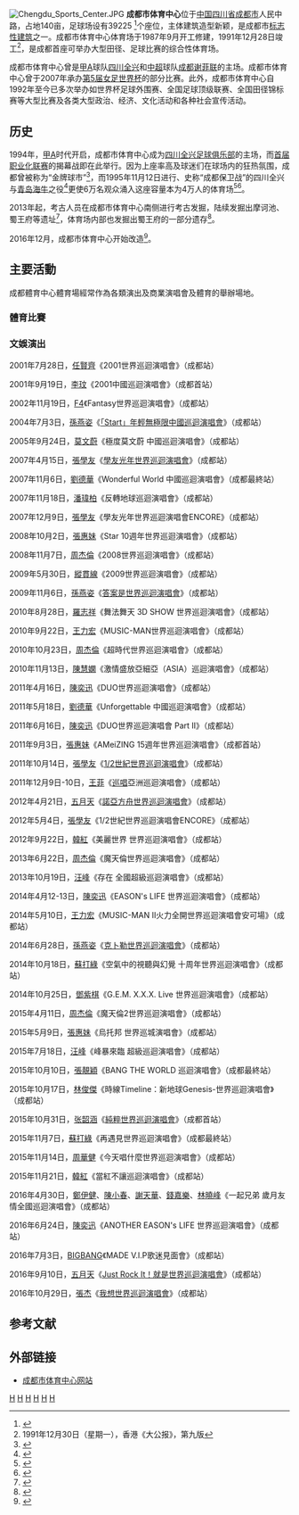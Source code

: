 {{refimprove|time=2019-04-15T23:20:03+00:00}}
{{trivia|time=2019-04-15T23:20:03+00:00}}
[[File:Chengdu_Sports_Center.JPG|border]]
'''成都市体育中心'''位于[[中国|中国]][[四川省|四川省]][[成都市|成都市]]人民中路，占地140亩，足球场设有39225 <ref>{{Cite web |url=http://www.worldofstadiums.com/asia/china/sichuan/chengdu-sports-centre-stadium/ |title=存档副本 |access-date=2017-04-30 |archive-date=2019-01-23 |archive-url=https://web.archive.org/web/20190123160158/http://www.worldofstadiums.com/asia/china/sichuan/chengdu-sports-centre-stadium/ |dead-url=no }}</ref>个座位，主体建筑造型新颖，是成都市[[标志性建筑|标志性建筑]]之一。成都市体育中心体育场于1987年9月开工修建，1991年12月28日竣工<ref>1991年12月30日（星期一），香港《大公报》，第九版</ref>，是成都首座可举办大型田径、足球比赛的综合性体育场。

成都市体育中心曾是[[中国足球甲级A组联赛|甲A]]球队[[四川全兴|四川全兴]]和[[中超|中超]]球队[[成都谢菲联|成都谢菲联]]的主场。成都市体育中心曾于2007年承办[[2007年女子世界杯足球赛|第5届女足世界杯]]的部分比赛。此外，成都市体育中心自1992年至今已多次举办如世界杯足球外围赛、全国足球顶级联赛、全国田径锦标赛等大型比赛及各类大型政治、经济、文化活动和各种社会宣传活动。

== 历史 ==
1994年，[[中国足球甲级A组联赛|甲A]]时代开启，成都市体育中心成为[[四川全兴足球俱乐部|四川全兴足球俱乐部]]的主场，而[[1994年中国足球甲A联赛|首届职业化联赛]]的揭幕战即在此举行。因为上座率高及球迷们在球场内的狂热氛围，成都曾被称为“金牌球市”<ref>{{cite news|url=http://sports.sina.com.cn/j/2008-03-29/17573563663.shtml|title=成足战平重演1994一幕 一特质让西部足球重现曙光|work=新浪体育|date=2008-03-29|accessdate=2020-02-21|archive-date=2020-02-20|archive-url=https://web.archive.org/web/20200220173731/http://sports.sina.com.cn/j/2008-03-29/17573563663.shtml|dead-url=no}}</ref>，而1995年11月12日进行、史称“成都保卫战”的四川全兴与[[青岛中能足球俱乐部|青岛海牛]]之役<ref>{{cite news|title=足球联赛尾声有看头 四川全兴保“甲Ａ”出现曙光|work=[[人民日报|人民日报]]|date=1995-11-13|pages=8}}</ref>更使6万名观众涌入这座容量本为4万人的体育场<ref>{{cite news|url=http://sports.sina.com.cn/j/2005-08-19/14421727279.shtml|title=成都保卫战10年记：那时那人那景 魏群激情不再|work=[[足球报|足球·劲体育]]|date=2005-08-19|accessdate=2020-02-21|archive-date=2020-02-20|archive-url=https://web.archive.org/web/20200220175044/http://sports.sina.com.cn/j/2005-08-19/14421727279.shtml|dead-url=no}}</ref><ref>{{cite news|url=http://sports.sina.com.cn/china/b/2019-01-10/doc-ihqfskcn5909774.shtml|title=四川二十七年的贫寒足球 今天是历史最拮据一天|work=新浪体育|date=2019-01-10|accessdate=2020-02-21|archive-date=2020-02-20|archive-url=https://web.archive.org/web/20200220173314/http://sports.sina.com.cn/china/b/2019-01-10/doc-ihqfskcn5909774.shtml|dead-url=no}}</ref>。

2013年起，考古人员在成都市体育中心南侧进行考古发掘，陆续发掘出摩诃池、蜀王府等遗址<ref>{{cite news|url=http://www.cdrb.com.cn/epaper/cdrbpc/201910/25/c50787.html?spm=0.0.0.0.Yj1V2Y|title=千古摩诃池：成都地下的唐代“中央公园”|work=[[成都日报|成都日报]]|date=2019-10-25|accessdate=2020-02-21}}{{Dead link}}</ref>，体育场内部也发掘出蜀王府的一部分遗存<ref>{{cite news|url=http://www.sc.gov.cn/10462/12771/2019/7/23/5d9ed352ce7241a2829cd887fcc94715.shtml|title=成都市中心挖出一个“明皇城”|work=[[四川日报|四川日报]]|date=2019-07-23|accessdate=2020-02-21|archive-date=2020-02-20|archive-url=https://web.archive.org/web/20200220173316/http://www.sc.gov.cn/10462/12771/2019/7/23/5d9ed352ce7241a2829cd887fcc94715.shtml|dead-url=no}}</ref>。

2016年12月，成都市体育中心开始改造<ref>{{cite news|url=http://news.chengdu.cn/2016/1221/1840540.shtml|title=成体中心启动改造 未来将变“成都会客厅”|work=[[华西都市报|华西都市报]]|date=2016-12-21|accessdate=2020-02-21|archive-date=2020-02-20|archive-url=https://web.archive.org/web/20200220172120/http://news.chengdu.cn/2016/1221/1840540.shtml|dead-url=no}}</ref>。

== 主要活動 ==
成都體育中心體育場經常作為各類演出及商業演唱會及體育的舉辦場地。
=== 體育比賽 ===

=== 文娛演出 ===
2001年7月28日，[[任賢齊|任賢齊]]《2001世界巡迴演唱會》（成都站）

2001年9月19日，[[李玟|李玟]]《2001中國巡迴演唱會》（成都首站）

2002年11月19日，[[F4_(男子團體)|F4]]《Fantasy世界巡迴演唱會》（成都站）

2004年7月3日，[[孫燕姿|孫燕姿]]《[[Start世界巡迴演唱會|「Start」年輕無極限中國巡迴演唱會]]》（成都站）

2005年9月24日，[[莫文蔚|莫文蔚]]《極度莫文蔚 中國巡迴演唱會》（成都站）

2007年4月15日，[[張學友|張學友]]《[[學友光年世界巡迴演唱會|學友光年世界巡迴演唱會]]》（成都站）

2007年11月6日，[[劉德華|劉德華]]《Wonderful World 中國巡迴演唱會》（成都最終站）

2007年11月18日，[[潘瑋柏|潘瑋柏]]《反轉地球巡迴演唱會》（成都站）

2007年12月9日，[[張學友|張學友]]《學友光年世界巡迴演唱會ENCORE》（成都站）

2008年10月2日，[[張惠妹|張惠妹]]《Star 10週年世界巡迴演唱會》（成都站）

2008年11月7日，[[周杰倫|周杰倫]]《2008世界巡迴演唱會》（成都站）

2009年5月30日，[[縱貫線_(樂團)|縱貫線]]《2009世界巡迴演唱會》（成都站）

2009年11月6日，[[孫燕姿|孫燕姿]]《[[答案是世界巡迴演唱會|答案是世界巡迴演唱會]]》（成都站）

2010年8月28日，[[羅志祥|羅志祥]]《舞法舞天 3D SHOW 世界巡迴演唱會》（成都站）

2010年9月22日，[[王力宏|王力宏]]《MUSIC-MAN世界巡迴演唱會》（成都站）

2010年10月23日，[[周杰倫|周杰倫]]《超時代世界巡迴演唱會》（成都站）

2010年11月13日，[[陳慧嫻|陳慧嫻]]《激情盛放亞細亞（ASIA）巡迴演唱會》（成都站）

2011年4月16日，[[陳奕迅|陳奕迅]]《DUO世界巡迴演唱會》（成都站）

2011年5月18日，[[劉德華|劉德華]]《Unforgettable 中國巡迴演唱會》（成都站）

2011年6月16日，[[陳奕迅|陳奕迅]]《DUO世界巡迴演唱會 Part II》（成都站）

2011年9月3日，[[張惠妹|張惠妹]]《AMeiZING 15週年世界巡迴演唱會》（成都首站）

2011年10月14日，[[張學友|張學友]]《[[張學友1/2世紀世界巡迴演唱會|1/2世紀世界巡迴演唱會]]》（成都站）

2011年12月9日-10日，[[王菲|王菲]]《[[巡唱|巡唱]]亞洲巡迴演唱會》（成都站）

2012年4月21日，[[五月天|五月天]]《[[五月天諾亞方舟世界巡迴演唱會|諾亞方舟世界巡迴演唱會]]》（成都站）

2012年5月4日，[[張學友|張學友]]《1/2世紀世界巡迴演唱會ENCORE》（成都站）

2012年9月22日，[[韓紅|韓紅]]《美麗世界 世界巡迴演唱會》（成都站）

2013年6月22日，[[周杰倫|周杰倫]]《魔天倫世界巡迴演唱會》（成都站）

2013年10月19日，[[汪峰|汪峰]]《存在 全國超級巡迴演唱會》（成都站）

2014年4月12-13日，[[陳奕迅|陳奕迅]]《EASON's LIFE 世界巡迴演唱會》（成都站）

2014年5月10日，[[王力宏|王力宏]]《MUSIC-MAN Ⅱ火力全開世界巡迴演唱會安可場》（成都站）

2014年6月28日，[[孫燕姿|孫燕姿]]《[[克卜勒世界巡迴演唱會|克卜勒世界巡迴演唱會]]》（成都站）

2014年10月18日，[[蘇打綠|蘇打綠]]《空氣中的視聽與幻覺 十周年世界巡迴演唱會》（成都站）

2014年10月25日，[[鄧紫棋|鄧紫棋]]《G.E.M. X.X.X. Live 世界巡迴演唱會》（成都站）

2015年4月11日，[[周杰倫|周杰倫]]《魔天倫2世界巡迴演唱會》（成都站）

2015年5月9日，[[張惠妹|張惠妹]]《烏托邦 世界巡城演唱會》（成都站）

2015年7月18日，[[汪峰|汪峰]]《峰暴來臨 超級巡迴演唱會》（成都站）

2015年10月10日，[[張靚穎|張靚穎]]《BANG THE WORLD 巡迴演唱會》（成都最終站）

2015年10月17日，[[林俊傑|林俊傑]]《時線Timeline：新地球Genesis-世界巡迴演唱會》（成都站）

2015年10月31日，[[张韶涵|张韶涵]]《[[純粹世界巡迴演唱會|純粹世界巡迴演唱會]]》（成都首站）

2015年11月7日，[[蘇打綠|蘇打綠]]《再遇見世界巡迴演唱會》（成都最終站）

2015年11月14日，[[周華健|周華健]]《今天唱什麼世界巡迴演唱會》（成都站）

2015年11月21日，[[韓紅|韓紅]]《當紅不讓巡迴演唱會》（成都站）

2016年4月30日，[[鄭伊健|鄭伊健]]、[[陳小春|陳小春]]、[[謝天華|謝天華]]、[[錢嘉樂|錢嘉樂]]、[[林曉峰|林曉峰]]《一起兄弟 歲月友情全國巡迴演唱會》（成都站）

2016年6月24日，[[陳奕迅|陳奕迅]]《ANOTHER EASON's LIFE 世界巡迴演唱會》（成都站）

2016年7月3日，[[BIGBANG|BIGBANG]]《MADE V.I.P歌迷見面會》（成都站）

2016年9月10日，[[五月天|五月天]]《[[五月天_Just_Rock_It！就是世界巡迴演唱會|Just Rock It！就是世界巡迴演唱會]]》（成都站）

2016年10月29日，[[张杰_(中国大陆歌手)|張杰]]《[[我想巡迴演唱會|我想世界巡迴演唱會]]》（成都站）

==参考文献==
<div class="references-small">
<references />
</div>

== 外部链接 ==
* [https://web.archive.org/web/20071204203314/http://www.cdsportscenter.com/ 成都市体育中心网站]

{{fb start}} 
{{2009中超主场}} 
{{fb end}} 

{{2007年女子世界杯足球赛场地}}
{{coord|30|39|57.18|N|104|3|56.01|E|region:CN-51_type:landmark_scale:3000|display=title}}

{{portal bar|中國|建築|體育|足球|羽毛球|音樂}}
[[Category:1991年中國建立|H]]
[[Category:1991年完工體育場館|H]]
[[Category:成都體育場館|H]]
[[Category:中國足球場|H]]
[[Category:中國演唱會場地|H]]
[[Category:青羊區建築物|H]]